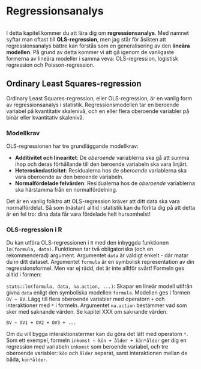 # Regressionsanalys

```r

```


I detta kapitel kommer du att lära dig om **regressionsanalys**. Med namnet syftar man oftast till **OLS-regression**, men jag står för åsikten att regressionsanalys bättre kan förstås som en generalisering av den **lineära modellen**. På grund av detta kommer vi att gå igenom de vanligaste formerna av lineära modeller i samma veva: OLS-regression, logistisk regression och Poisson-regression.

## Ordinary Least Squares-regression

Ordinary Least Squares-regression, eller OLS-regression, är en vanlig form av regressionsanalys i statistik. Regressionsmodellen tar en beroende variabel på kvantitativ skalenivå, och en eller flera oberoende variabler på binär eller kvantitativ skalenivå.

### Modellkrav

OLS-regressionen har tre grundläggande modellkrav:

-  **Additivitet och linearitet**: De _oberoende_ variablerna ska gå att summa ihop och deras förhållande till den beroende variabeln ska vara linjärt.
-  **Heteroskedasticitet**: Residualerna hos de _oberoende_ variablerna ska vara oberoende av den beroende variabeln.
-  **Normalfördelade felvärden**: Residualerna hos de _oberoende_ variablerna ska härstamma från en normalfördelning.

Det är en vanlig folktro att OLS-regression kräver att ditt data ska vara normalfördelat. Så som (nästan) alltid i statistik kan du förlita dig på att detta är en fel tro: dina data får vara fördelade helt hursomhelst! 

### OLS-regression i R

Du kan utföra OLS-regressionen i `R` med den inbyggda funktionen `lm(formula, data)`. Funktionen tar två obligatoriska (och en rekommenderad) argument. Argumentet `data` är väldigt enkelt - där matar du in ditt dataset. Argumentet `formula` är en symbolisk representation av din regressionsformel. Men var ej rädd, det är inte alltför svårt! Formeln ges alltid i formen:

::: {.column-margin}
`stats::lm(formula, data, na.action, ...)`: Skapar en lineär modell utifrån givna `data` enligt den symboliska modellen `formula`. Modellen ges i formen `OV ~ BV`. Lägg till flera oberoende variabler med operatorn `+` och interaktioner med `*` i formeln. Argumentet `na.action` bestämmer vad som sker med saknande värden. Se kapitel XXX om saknande värden.
:::

`BV ~ OV1 + OV2 + OV3 + ...`

Om du vill bygga interaktionstermer kan du göra det lätt med operatorn `*`. Som ett exempel, formeln `inkomst ~ kön + ålder + kön*ålder` ger dig en regression med variabeln `inkomst` som beroende variabel, och tre oberoende variabler: `kön` och `ålder` separat, samt interaktionen mellan de båda, `kön*ålder`.

